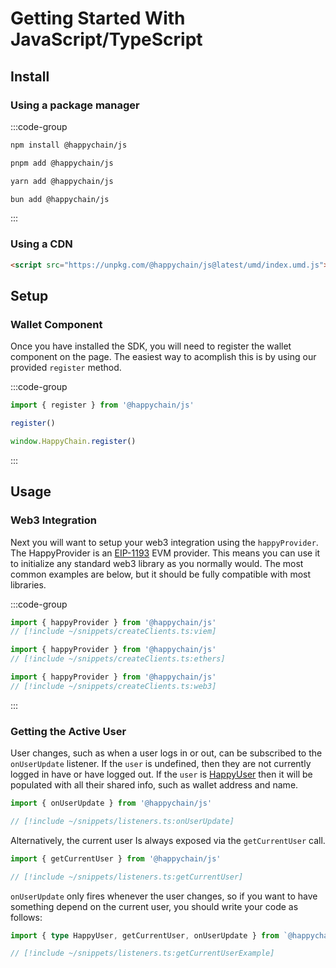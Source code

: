 # Getting Started With JavaScript/TypeScript

## Install

### Using a package manager

:::code-group

```bash [npm]
npm install @happychain/js
```

```bash [pnpm]
pnpm add @happychain/js
```

```bash [yarn]
yarn add @happychain/js
```

```bash [bun]
bun add @happychain/js
```

:::

### Using a CDN

```html
<script src="https://unpkg.com/@happychain/js@latest/umd/index.umd.js"></script>
```

## Setup 

### Wallet Component

Once you have installed the SDK, you will need to register the wallet component on the page. 
The easiest way to acomplish this is by using our provided `register` method.

:::code-group

```ts [Package Manager] twoslash
import { register } from '@happychain/js'

register()
```

```js [CDN]
window.HappyChain.register()
```

:::

## Usage

### Web3 Integration

Next you will want to setup your web3 integration using the `happyProvider`. 
The HappyProvider is an [EIP-1193](https://eips.ethereum.org/EIPS/eip-1193) EVM provider. 
This means you can use it to initialize any standard web3 library as you normally would. 
The most common examples are below, but it should be fully compatible with most libraries.

:::code-group

```ts [Viem] twoslash
import { happyProvider } from '@happychain/js' 
// [!include ~/snippets/createClients.ts:viem]
```

```ts [Ethers] twoslash
import { happyProvider } from '@happychain/js'
// [!include ~/snippets/createClients.ts:ethers]
```


```ts [Web3.js] twoslash
import { happyProvider } from '@happychain/js'
// [!include ~/snippets/createClients.ts:web3]
```

:::

### Getting the Active User

User changes, such as when a user logs in or out, can be subscribed to the `onUserUpdate` listener.
If the `user` is undefined, then they are not currently logged in have or have logged out. 
If the `user` is [HappyUser](/js/api-reference#happyuser) then it will be populated with all their 
shared info, such as wallet address and name.

```ts twoslash
import { onUserUpdate } from '@happychain/js'

// [!include ~/snippets/listeners.ts:onUserUpdate]
```

Alternatively, the current user Is always exposed via the `getCurrentUser` call.
```ts twoslash
import { getCurrentUser } from '@happychain/js'

// [!include ~/snippets/listeners.ts:getCurrentUser]
```

`onUserUpdate` only fires whenever the user changes, so if you want to have something depend on the current user, you should write your code as follows:

```ts twoslash
import { type HappyUser, getCurrentUser, onUserUpdate } from `@happychain/js`

// [!include ~/snippets/listeners.ts:getCurrentUserExample]
```
